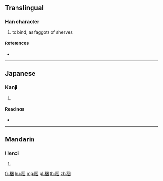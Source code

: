 {{character info/new}}
==Translingual==

===Han character===
{{Han char|rn=115|rad=禾|as=07|sn=12|four=|canj=HDWD,XHDWD}}

# to bind, as faggots of sheaves

====References====
* {{Han ref|kx=0854.020|dkj=25073|dj=1278.150|hdz=42608.050|uh=7A07|ud=31239}}

----

==Japanese==

===Kanji===
{{ja-kanji|grade=|rs=禾07}}

# {{defn|lang=ja|sort=禾07}}

====Readings====
* {{ja-readings|on=[[こん]] (kon)|kun=[[うれる]] (ureru), [[くくる]] (kukuru)|nanori=}}

----

==Mandarin==

===Hanzi===
{{cmn-hanzi|pin=[[kǔn]] ([[kun3]])|wg=k'un<sup>3</sup>}}

# {{defn|lang=cmn|sort=禾07}}

[[fr:稇]]
[[hu:稇]]
[[mg:稇]]
[[pl:稇]]
[[th:稇]]
[[zh:稇]]